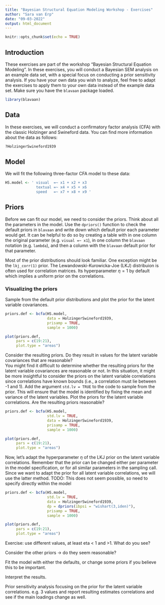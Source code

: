 ```yaml
---
title: "Bayesian Structural Equation Modeling Workshop - Exercises"
author: "Sara van Erp"
date: "09-03-2022"
output: html_document
---
```


```r
knitr::opts_chunk$set(echo = TRUE)
```

## Introduction
These exercises are part of the workshop "Bayesian Structural Equation Modeling". In these exercises, you will conduct a Bayesian SEM analysis on an example data set, with a special focus on conducting a prior sensitivity analysis. If you have your own data you wish to analyze, feel free to adapt the exercises to apply them to your own data instead of the example data set. Make sure you have the `blavaan` package loaded.

```r
library(blavaan)
```


## Data
In these exercises, we will conduct a confirmatory factor analysis (CFA) with the classic Holzinger and Swineford data. You can find more information about the data as follows:

```r
?HolzingerSwineford1939
```

## Model
We will fit the following three-factor CFA model to these data:

```r
HS.model <- ' visual  =~ x1 + x2 + x3 
              textual =~ x4 + x5 + x6
              speed   =~ x7 + x8 + x9 '
```

## Priors
Before we can fit our model, we need to consider the priors. Think about all the parameters in the model. Use the `dpriors()` function to check the default priors in `blavaan` and write down which default prior each parameter would get. It can be helpful to do so by creating a table with in one column the original parameter (e.g. `visual =~ x1`), in one column the `blavaan` notation (e.g. `lambda`), and then a column with the `blavaan` default prior for that parameter.

Most of the prior distributions should look familiar. One exception might be the `lkj_corr(1)` prior. The Lewandowski-Kurowicka-Joe (LKJ) distribuion is often used for correlation matrices. Its hyperparameter $\eta = 1$ by default which implies a uniform prior on the correlations.

### Visualizing the priors
Sample from the default prior distributions and plot the prior for the latent variable covariances.

```r
priors.def <- bcfa(HS.model,
                   data = HolzingerSwineford1939,
                   prisamp = TRUE,
                   sample = 1000)

plot(priors.def,
     pars = c(19:21),
     plot.type = "areas")
```
Consider the resulting priors. Do they result in values for the latent variable covariances that are reasonable? 
<br>
You might find it difficult to determine whether the resulting priors for the latent variable covariances are reasonable or not. In this situation, it might be more insightful to consider the priors on the latent variable correlations since correlations have known bounds (i.e., a correlation must lie between -1 and 1). Add the argument `std.lv = TRUE` to the code to sample from the prior. This will ensure that the model is identified by fixing the mean and variance of the latent variables. Plot the priors for the latent variable correlations. Are the resulting priors reasonable?

```r
priors.def <- bcfa(HS.model,
                   std.lv = TRUE,
                   data = HolzingerSwineford1939,
                   prisamp = TRUE,
                   sample = 1000)

plot(priors.def,
     pars = c(19:21),
     plot.type = "areas")
```
Now, let's adapt the hyperparameter $\eta$ of the LKJ prior on the latent variable correlations. Remember that the prior can be changed either per parameter in the model specification, or for all similar parameters in the sampling call. Since we want to adapt the prior for all latent variable correlations, we will use the latter method. TODO: This does not seem possible, so need to specify directly within the model

```r
priors.def <- bcfa(HS.model,
                   std.lv = TRUE,
                   data = HolzingerSwineford1939,
                   dp = dpriors(ibpsi = "wishart(3,iden)"),
                   prisamp = TRUE,
                   sample = 1000)

plot(priors.def,
     pars = c(19:21),
     plot.type = "areas")
```

Exercise: use different values, at least eta < 1 and >1. What do you see?

Consider the other priors -> do they seem reasonable?

Fit the model with either the defaults, or change some priors if you believe this to be important.

Interpret the results.

Prior sensitivity analysis focusing on the prior for the latent variable correlations. e.g. 3 values and report resulting estimates correlations and see if the main loadings change as well.

